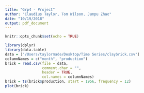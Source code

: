 ```yaml
---
title: "Grp4 - Project"
author: "Claudius Taylor, Tom Wilson, Junpu Zhao"
date: "10/19/2018"
output: pdf_document
---
```


```r
knitr::opts_chunk$set(echo = TRUE)
```


```r
library(dplyr)
library(data.table)
data = ("/Users/taylormade/Desktop/Time Series/claybrick.csv")
columnNames = c("month", "production") 
brick = read.csv(file = data,
                 comment.char = "",
                 header = TRUE,
                 col.names = columnNames)
brick = ts(brick$production, start = 1956, frequency = 12)
plot(brick)
```

